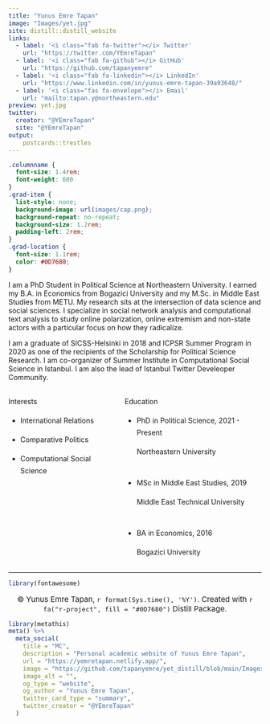 ```yaml
---
title: "Yunus Emre Tapan"
image: "Images/yet.jpg"
site: distill::distill_website
links:
  - label: '<i class="fab fa-twitter"></i> Twitter'
    url: "https://twitter.com/YEmreTapan"
  - label: '<i class="fab fa-github"></i> GitHub'
    url: "https://github.com/tapanyemre"
  - label: '<i class="fab fa-linkedin"></i> LinkedIn'
    url: "https://www.linkedin.com/in/yunus-emre-tapan-39a93648/"
  - label: '<i class="fas fa-envelope"></i> Email'
    url: "mailto:tapan.y@northeastern.edu"
preview: yet.jpg
twitter:
  creator: "@YEmreTapan"
  site: "@YEmreTapan"
output:
    postcards::trestles
---
```



<style>
d-title, d-byline {
  display: none
}
</style>


```css
.columnname {
  font-size: 1.4rem; 
  font-weight: 600
}
.grad-item {
  list-style: none; 
  background-image: url(images/cap.png); 
  background-repeat: no-repeat;  
  background-size: 1.2rem; 
  padding-left: 2rem;
}
.grad-location {
  font-size: 1.1rem;
  color: #0D7680;
}
```


I am a PhD Student in Political Science at Northeastern University. I earned my B.A. in Economics from Bogazici University and my M.Sc. in Middle East Studies from METU. My research sits at the intersection of data science and social sciences. I specialize in social network analysis and computational text analysis to study online polarization, online extremism and non-state actors with a particular focus on how they radicalize.

I am a graduate of SICSS-Helsinki in 2018 and ICPSR Summer Program in 2020 as one of the recipients of the Scholarship for Political Science Research. I am co-organizer of Summer Institute in Computational Social Science in Istanbul. I am also the lead of Istanbul Twitter Develeoper Community.
  


:::: {style="display: grid; grid-template-columns: 40% 50%; grid-column-gap: 30px; line-height: 1.5rem;"}

::: {}
<span class = "columnname"> Interests </span>

* International Relations

* Comparative Politics

* Computational Social Science
:::


::: {}
<span class = "columnname"> Education </span>

<ul>
 
<li class = "grad-item">   PhD in Political Science, 2021 - Present <br> <p class = "grad-location"> Northeastern University </p> </li>
<br>
<li class = "grad-item">   MSc in Middle East Studies, 2019 <br>
<p class = "grad-location"> Middle East Technical University </p> </li>
<br>
<li class = "grad-item">   BA in Economics, 2016 <br> <p class = "grad-location"> Bogazici University </p> 
</li>

</ul>
:::


::::

---

```r
library(fontawesome)
```

<center>
<main style="font-size:15px"> &copy; Yunus Emre Tapan, `r format(Sys.time(), '%Y')`. Created with `r fa("r-project", fill = "#0D7680")` Distill Package. </main>
</center>



```r
library(metathis)
meta() %>%
  meta_social(
    title = "MC",
    description = "Personal academic website of Yunus Emre Tapan",
    url = "https://yemretapan.netlify.app/",
    image = "https://github.com/tapanyemre/yet_distill/blob/main/Images/yet.jpg",
    image_alt = "",
    og_type = "website",
    og_author = "Yunus Emre Tapan",
    twitter_card_type = "summary",
    twitter_creator = "@YEmreTapan"
  )
```
